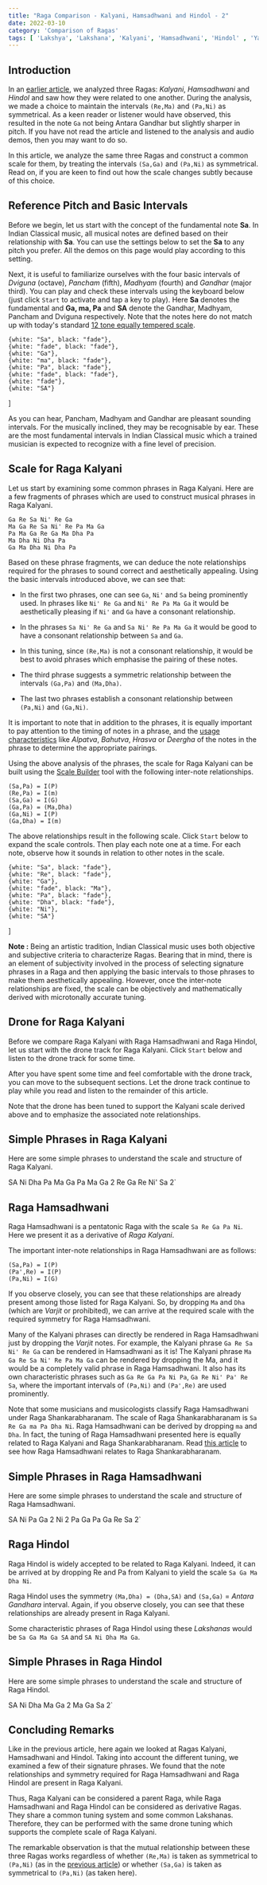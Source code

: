 ```yaml
---
title: "Raga Comparison - Kalyani, Hamsadhwani and Hindol - 2"
date: 2022-03-10
category: 'Comparison of Ragas'
tags: [ 'Lakshya', 'Lakshana', 'Kalyani', 'Hamsadhwani', 'Hindol' , 'Yaman' ]
---
```



## Introduction

In an [earlier article](/learn/kalyani-hamsadhwani-hindol/), we analyzed three Ragas: *Kalyani*, *Hamsadhwani* and *Hindol* and saw how they were related to one another. During the analysis, we made a choice to maintain the intervals `(Re,Ma)` and `(Pa,Ni)` as symmetrical. As a keen reader or listener would have observed, this resulted in the note `Ga` not being Antara Gandhar but slightly sharper in pitch. If you have not read the article and listened to the analysis and audio demos, then you may want to do so.

In this article, we analyze the same three Ragas and construct a common scale for them, by treating the intervals `(Sa,Ga)` and `(Pa,Ni)` as symmetrical. Read on, if you are keen to find out how the scale changes subtly because of this choice.

## Reference Pitch and Basic Intervals

Before we begin, let us start with the concept of the fundamental note **Sa**. In Indian Classical music, all musical notes are defined based on their relationship with **Sa**. You can use the settings below to set the **Sa** to any pitch you prefer. All the demos on this page would play according to this setting.

<CommonPitch />

Next, it is useful to familiarize ourselves with the four basic intervals of *Dviguna*  (octave), *Pancham* (fifth), *Madhyam* (fourth) and *Gandhar* (major third). You can play and check these intervals using the keyboard below (just click `Start` to activate and tap a key to play). Here **Sa** denotes the fundamental and **Ga, ma, Pa** and **SA** denote the Gandhar, Madhyam, Pancham and Dviguna respectively. Note that the notes here do not match up with today's standard [12 tone equally tempered scale](https://en.wikipedia.org/wiki/12_equal_temperament).

    {white: "Sa", black: "fade"},
    {white: "fade", black: "fade"},
    {white: "Ga"},
    {white: "ma", black: "fade"},
    {white: "Pa", black: "fade"},
    {white: "fade", black: "fade"},
    {white: "fade"},
    {white: "SA"}
]

<ScalePlayer title='Basic Intervals' noteSpec={notesBasicIntervals} scale={scaleBasicIntervals} />

As you can hear, Pancham, Madhyam and Gandhar are pleasant sounding intervals. For the musically inclined, they may be recognisable by ear. These are the most fundamental intervals in Indian Classical music which a trained musician is expected to recognize with a fine level of precision.

## Scale for Raga Kalyani

Let us start by examining some common phrases in Raga Kalyani. Here are a few fragments of phrases which are used to construct musical phrases in Raga Kalyani.

```
Ga Re Sa Ni' Re Ga
Ma Ga Re Sa Ni' Re Pa Ma Ga
Pa Ma Ga Re Ga Ma Dha Pa
Ma Dha Ni Dha Pa
Ga Ma Dha Ni Dha Pa
```

Based on these phrase fragments, we can deduce the note relationships required for the phrases to sound correct and aesthetically appealing. Using the basic intervals introduced above, we can see that:

* In the first two phrases, one can see `Ga`, `Ni'` and `Sa` being prominently used. In phrases like `Ni' Re Ga` and `Ni' Re Pa Ma Ga` it would be aesthetically pleasing if `Ni'` and `Ga` have a consonant relationship.

* In the phrases `Sa Ni' Re Ga` and `Sa Ni' Re Pa Ma Ga` it would be good to have a consonant relationship between `Sa` and `Ga`.

* In this tuning, since `(Re,Ma)` is not a consonant relationship, it would be best to avoid phrases which emphasise the pairing of these notes.

* The third phrase suggests a symmetric relationship between the intervals `(Ga,Pa)` and `(Ma,Dha)`. 

* The last two phrases establish a consonant relationship between `(Pa,Ni)` and `(Ga,Ni)`.

It is important to note that in addition to the phrases, it is equally important to pay attention to the timing of notes in a phrase, and the [usage characteristics](/learn/grammar-of-music) like *Alpatva*, *Bahutva*, *Hrasva* or *Deergha* of the notes in the phrase to determine the appropriate pairings.

Using the above analysis of the phrases, the scale for Raga Kalyani can be built using the [Scale Builder](/scalebuilder/) tool with the following inter-note relationships.

```
(Sa,Pa) = I(P)
(Re,Pa) = I(m)
(Sa,Ga) = I(G)
(Ga,Pa) = (Ma,Dha)
(Ga,Ni) = I(P)
(Ga,Dha) = I(m)
```

The above relationships result in the following scale. Click `Start` below to expand the scale controls. Then play each note one at a time. For each note, observe how it sounds in relation to other notes in the scale.

    {white: "Sa", black: "fade"},
    {white: "Re", black: "fade"},
    {white: "Ga"},
    {white: "fade", black: "Ma"},
    {white: "Pa", black: "fade"},
    {white: "Dha", black: "fade"},
    {white: "Ni"},
    {white: "SA"}
]

<ScalePlayer title='Scale for Raga Kalyani' noteSpec={noteSpecKalyani} scale={kalyaniScale2} />

<Notice>

**Note :** Being an artistic tradition, Indian Classical music uses both objective and subjective criteria to characterize Ragas. Bearing that in mind, there is an element of subjectivity involved in the process of selecting signature phrases in a Raga and then applying the basic intervals to those phrases to make them aesthetically appealing. However, once the inter-note relationships are fixed, the scale can be objectively and mathematically derived with microtonally accurate tuning.

</Notice>

## Drone for Raga Kalyani

Before we compare Raga Kalyani with Raga Hamsadhwani and Raga Hindol, let us start with the drone track for Raga Kalyani. Click `Start` below and listen to the drone track for some time.

<DronePlayer title='Drone for Raga Kalyani' settings={kalyaniDrone2} />

After you have spent some time and feel comfortable with the drone track, you can move to the subsequent sections. Let the drone track continue to play while you read and listen to the remainder of this article.

Note that the drone has been tuned to support the Kalyani scale derived above and to emphasize the associated note relationships.

## Simple Phrases in Raga Kalyani

Here are some simple phrases to understand the scale and structure of Raga Kalyani.

SA Ni Dha Pa Ma Ga Pa Ma Ga 2 Re Ga Re Ni' Sa 2`

<MotifPlayer title='Aarohi and Avarohi phrases for Raga Kalyani' motif={kalyaniMotif} scale={kalyaniScale2} />

## Raga Hamsadhwani

Raga Hamsadhwani is a pentatonic Raga with the scale `Sa Re Ga Pa Ni`. Here we present it as a derivative of *Raga Kalyani*.

The important inter-note relationships in Raga Hamsadhwani are as follows:

```
(Sa,Pa) = I(P)
(Pa',Re) = I(P)
(Pa,Ni) = I(G)
```

If you observe closely, you can see that these relationships are already present among those listed for Raga Kalyani. So, by dropping `Ma` and `Dha` (which are *Varjit* or prohibited), we can arrive at the required scale with the required symmetry for Raga Hamsadhwani.

Many of the Kalyani phrases can directly be rendered in Raga Hamsadhwani just by dropping the *Varjit* notes. For example, the Kalyani phrase `Ga Re Sa Ni' Re Ga` can be rendered in Hamsadhwani as it is! The Kalyani phrase `Ma Ga Re Sa Ni' Re Pa Ma Ga` can be rendered by dropping the Ma, and it would be a completely valid phrase in Raga Hamsadhwani. It also has its own characteristic phrases such as `Ga Re Ga Pa Ni Pa`, `Ga Re Ni' Pa' Re Sa`, where the important intervals of `(Pa,Ni)` and `(Pa',Re)` are used prominently.

Note that some musicians and musicologists classify Raga Hamsadhwani under Raga Shankarabharanam. The scale of Raga Shankarabharanam is `Sa Re Ga ma Pa Dha Ni`. Raga Hamsadhwani can be derived by dropping `ma` and `Dha`. In fact, the tuning of Raga Hamsadhwani presented here is equally related to Raga Kalyani and Raga Shankarabharanam. Read [this article](/learn/shankarabharanam-kaushikadhwani/) to see how Raga Hamsadhwani relates to Raga Shankarabharanam.

## Simple Phrases in Raga Hamsadhwani

Here are some simple phrases to understand the scale and structure of Raga Hamsadhwani.

SA Ni Pa Ga 2 Ni 2 Pa Ga Pa Ga Re Sa 2`

<MotifPlayer title='Aarohi and Avarohi phrases for Raga Hamsadhwani' motif={hamsadhwaniMotif} scale={kalyaniScale2} />

## Raga Hindol

Raga Hindol is widely accepted to be related to Raga Kalyani. Indeed, it can be arrived at by dropping Re and Pa from Kalyani to yield the scale `Sa Ga Ma Dha Ni`.

Raga Hindol uses the symmetry `(Ma,Dha) = (Dha,SA)` and `(Sa,Ga)` = *Antara Gandhara* interval. Again, if you observe closely, you can see that these relationships are already present in Raga Kalyani.

Some characteristic phrases of Raga Hindol using these *Lakshanas* would be `Sa Ga Ma Ga SA` and `SA Ni Dha Ma Ga`.

## Simple Phrases in Raga Hindol

Here are some simple phrases to understand the scale and structure of Raga Hindol.

SA Ni Dha Ma Ga 2 Ma Ga Sa 2`

<MotifPlayer title='Aarohi and Avarohi phrases for Raga Hindol' motif={hindolMotif} scale={kalyaniScale2} />

## Concluding Remarks

Like in the previous article, here again we looked at Ragas Kalyani, Hamsadhwani and Hindol. Taking into account the different tuning, we examined a few of their signature phrases. We found that the note relationships and symmetry required for Raga Hamsadhwani and Raga Hindol are present in Raga Kalyani.

Thus, Raga Kalyani can be considered a parent Raga, while Raga Hamsadhwani and Raga Hindol can be considered as derivative Ragas. They share a common tuning system and some common Lakshanas. Therefore, they can be performed with the same drone tuning which supports the complete scale of Raga Kalyani.

The remarkable observation is that the mutual relationship between these three Ragas works regardless of whether `(Re,Ma)` is taken as symmetrical to `(Pa,Ni)` (as in the [previous article](/learn/kalyani-hamsadhwani-hindol/)) or whether `(Sa,Ga)` is taken as symmetrical to `(Pa,Ni)` (as taken here).

